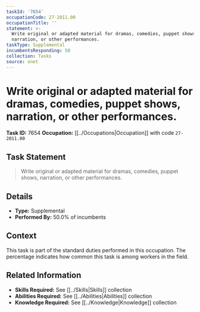 ```yaml
---
taskId: '7654'
occupationCode: 27-2011.00
occupationTitle: ''
statement: >-
  Write original or adapted material for dramas, comedies, puppet shows,
  narration, or other performances.
taskType: Supplemental
incumbentsResponding: 50
collection: Tasks
source: onet
---
```

# Write original or adapted material for dramas, comedies, puppet shows, narration, or other performances.

**Task ID:** 7654
**Occupation:** [[../Occupations|Occupation]] with code `27-2011.00`

## Task Statement

> Write original or adapted material for dramas, comedies, puppet shows, narration, or other performances.

## Details

- **Type:** Supplemental
- **Performed By:** 50.0% of incumbents

## Context

This task is part of the standard duties performed in this occupation. The percentage indicates how common this task is among workers in the field.

## Related Information

- **Skills Required:** See [[../Skills|Skills]] collection
- **Abilities Required:** See [[../Abilities|Abilities]] collection
- **Knowledge Required:** See [[../Knowledge|Knowledge]] collection
